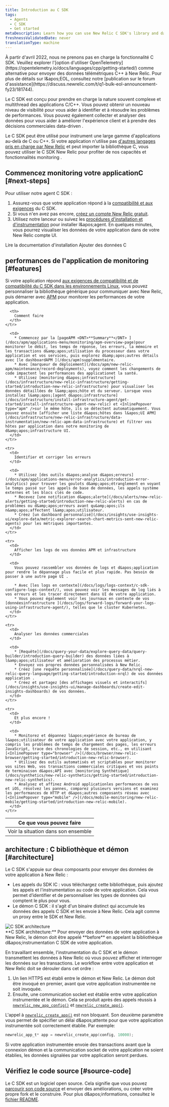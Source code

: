 ```yaml
---
title: Introduction au C SDK
tags:
  - Agents
  - C SDK
  - Get started
metaDescription: Learn how you can use New Relic C SDK's library and daemon to monitor your app's performance in Linux environments.
freshnessValidatedDate: never
translationType: machine
---
```


<Callout variant="important" title="AVIS DE FIN DE VIE">
  À partir d&apos;avril 2022, nous ne prenons pas en charge la fonctionnalité C SDK. Veuillez explorer l&apos;[option d&apos;utiliser OpenTelemetry](https://opentelemetry.io/docs/languages/cpp/getting-started/) comme alternative pour envoyer des données télémétriques C++ à New Relic. Pour plus de détails sur l&amp;apos;EOL, consultez notre [publication sur le forum d&apos;assistance](https://discuss.newrelic.com/t/q1-bulk-eol-announcement-fy23/181744).
</Callout>

Le C SDK est conçu pour prendre en charge la nature souvent complexe et multithread des applications C/C++. Vous pouvez obtenir un nouveau niveau de visibilité pour vous aider à identifier et à résoudre les problèmes de performances. Vous pouvez également collecter et analyser des données pour vous aider à améliorer l&apos;expérience client et à prendre des décisions commerciales data-driven .

Le C SDK peut être utilisé pour instrument une large gamme d&apos;applications au-delà de C ou C++. Si votre application n&apos;utilise pas [d&apos;autres langages pris en charge par New Relic](/docs/using-new-relic/welcome-new-relic/getting-started/glossary#agent) et peut importer la bibliothèque C, vous pouvez utiliser le C SDK New Relic pour profiter de nos capacités et fonctionnalités monitoring .

## Commencez monitoring votre applicationC [#next-steps]

Pour utiliser notre agent C SDK :

1. Assurez-vous que votre application répond à la [compatibilité et aux exigences](/docs/agents/c-sdk/get-started/c-sdk-compatibility-requirements) du C SDK.
2. Si vous n&apos;en avez pas encore, [créez un compte New Relic gratuit](https://newrelic.com/signup).
3. Utilisez notre lanceur ou suivez les [procédures d&apos;installation et d&apos;instrumentation](/docs/install-c-sdk-compile-link-your-code) pour installer l&amp;apos;agent. En quelques minutes, vous pourrez visualiser les données de votre application dans de votre New Relic compte UI.

<ButtonGroup>
  <ButtonLink role="button" to="/docs/agents/c-sdk/install-configure/install-c-sdk-compile-link-your-code" variant="normal">
    Lire la documentation d&apos;installation
  </ButtonLink>

  <ButtonLink role="button" to="https://one.newrelic.com/launcher/nr1-core.settings?pane=eyJuZXJkbGV0SWQiOiJ0dWNzb24ucGxnLWluc3RydW1lbnQtZXZlcnl0aGluZyJ9&cards[0]=eyJuZXJkbGV0SWQiOiJzZXR1cC1uZXJkbGV0cy5zZXR1cC1jLWludGVncmF0aW9uIiwiYWNjb3VudElkIjoyNjQwNDA5fQ==&platform[accountId]=1" variant="primary">
    Ajouter des données C
  </ButtonLink>
</ButtonGroup>

## performances de l&apos;application de monitoring [#features]

Si votre application répond [aux exigences de compatibilité et de compatibilité du C SDK dans les environnements Linux](/docs/c-agent-compatibility-requirements), vous pouvez personnaliser la bibliothèque générique pour communiquer avec New Relic, puis démarrer avec [APM](/docs/apm/new-relic-apm/getting-started/introduction-new-relic-apm) pour monitorer les performances de votre application.

<table>
  <thead>
    <tr>
      <th style={{ width: "200px" }}>
        Ce que vous pouvez faire
      </th>

      <th>
        Comment faire
      </th>
    </tr>
  </thead>

  <tbody>
    <tr>
      <td>
        Voir la situation dans son ensemble
      </td>

      <td>
        * Commencez par la [pageAPM <DNT>**Summary**</DNT> ](/docs/apm/applications-menu/monitoring/apm-overview-page)pour monitorer le débit, les temps de réponse, les erreurs, la mémoire et les transactions d&amp;apos;utilisation du processeur dans votre application et vos services, puis explorez d&amp;apos;autres détails avec [le dashboardAPM ](/docs/apm)supplémentaire.
        * Avec [marqueur de déploiement](/docs/apm/new-relic-apm/maintenance/record-deployments), voyez comment les changements de code impactent les performances des applicationet la santé.
        * Utilisez [monitoring d&apos;infrastructure](/docs/infrastructure/new-relic-infrastructure/getting-started/introduction-new-relic-infrastructure) pour visualiser les données détaillées de l&amp;apos;hôte et du serveur. Lorsque vous installez l&amp;apos;[agent d&apos;infrastructure](/docs/infrastructure/install-infrastructure-agent/get-started/install-infrastructure-agent-new-relic) et <InlinePopover type="apm" />sur le même hôte, ils se détectent automatiquement. Vous pouvez ensuite [afficher une liste d&apos;hôtes dans l&apos;UI APM](/docs/infrastructure/new-relic-infrastructure/data-instrumentation/new-relic-apm-data-infrastructure) et filtrer vos hôtes par application dans notre monitoring de d&amp;apos;infrastructure UI.
      </td>
    </tr>

    <tr>
      <td>
        Identifier et corriger les erreurs
      </td>

      <td>
        * Utilisez [des outils d&apos;analyse d&apos;erreurs](/docs/apm/applications-menu/error-analytics/introduction-error-analytics) pour trouver les goulots d&amp;apos;étranglement en voyant le temps passé sur les appels de base de données, les appels système externes et les blocs clés de code.
        * Recevez [une notification d&apos;alerte](/docs/alerts/new-relic-alerts/getting-started/introduction-new-relic-alerts) en cas de problèmes ou d&amp;apos;erreurs avant qu&amp;apos;ils n&amp;apos;affectent l&amp;apos;utilisateur.
        * Créez [un dashboard personnalisé](/docs/insights/use-insights-ui/explore-data/metric-explorer-search-chart-metrics-sent-new-relic-agents) pour les métriques importantes.
      </td>
    </tr>

    <tr>
      <td>
        Afficher les logs de vos données APM et infrastructure
      </td>

      <td>
        Vous pouvez rassembler vos données de logs et d&apos;application pour rendre le dépannage plus facile et plus rapide. Pas besoin de passer à une autre page UI .

        * Avec [les logs en contexte](/docs/logs/logs-context/c-sdk-configure-logs-context/), vous pouvez voir les messages de log liés à vos erreurs et les tracer directement dans UI de votre application.
        * Vous pouvez également voir les journaux en contexte de vos [donnéesinfrastructure ](/docs/logs/forward-logs/forward-your-logs-using-infrastructure-agent/), telles que le cluster Kubernetes.
      </td>
    </tr>

    <tr>
      <td>
        Analyser les données commerciales
      </td>

      <td>
        * [Requête](/docs/query-your-data/explore-query-data/query-builder/introduction-query-builder) des données liées à l&amp;apos;utilisateur et amélioration des processus métier.
        * Envoyez vos propres données personnalisées à New Relic.
        * Créez [une requête personnalisée](/docs/query-data/nrql-new-relic-query-language/getting-started/introduction-nrql) de vos données application .
        * Créez et partagez [des affichages visuels et interactifs](/docs/insights/use-insights-ui/manage-dashboards/create-edit-insights-dashboards) de vos données.
      </td>
    </tr>

    <tr>
      <td>
        Et plus encore !
      </td>

      <td>
        * Monitorez et dépannez l&apos;expérience de bureau de l&apos;utilisateur de votre application avec votre application, y compris les problèmes de temps de chargement des pages, les erreurs JavaScript, trace des chronologies de session, etc., en utilisant [<InlinePopover type="browser" />](/docs/browser/new-relic-browser/getting-started/introduction-new-relic-browser).
        * Utilisez des outils automatisés et scriptables pour monitorer vos sites Web, vos transactions commerciales critiques et vos points de terminaison d&apos;API avec [monitoring Synthétique](/docs/synthetics/new-relic-synthetics/getting-started/introduction-new-relic-synthetics).
        * Analysez et affinez Android applicationles performances de vos et iOS, résolvez les pannes, comparez plusieurs versions et examinez les performances de HTTP et d&apos;autres composants réseau avec [<InlinePopover type="mobile" />](/docs/mobile-monitoring/new-relic-mobile/getting-started/introduction-new-relic-mobile).
      </td>
    </tr>
  </tbody>
</table>

## architecture : C bibliothèque et démon [#architecture]

Le C SDK s&apos;appuie sur deux composants pour envoyer des données de votre application à New Relic :

* Les appels du SDK lC : vous téléchargez cette bibliothèque, puis ajoutez les appels et l&apos;instrumentation au code de votre application. Cela vous permet d’identifier et de personnaliser les types de données qui comptent le plus pour vous.
* Le démon C SDK : il s&apos;agit d&apos;un binaire distinct qui accumule les données des appels C SDK et les envoie à New Relic. Cela agit comme un proxy entre le SDK et New Relic.

<img title="C SDK architecture" alt="C SDK architecture" src="/images/apm_diagram_C-SDK-architecture.webp" />

<figcaption>
  <DNT>**C SDK architecture:**</DNT> Pour envoyer des données de votre application à New Relic, le démon doit être appelé <DNT>**before**</DNT> en appelant la bibliothèque d&amp;apos;instrumentation C SDK de votre application.
</figcaption>

En travaillant ensemble, l&apos;instrumentation du C SDK et le démon transmettent les données à New Relic où vous pouvez afficher et interroger les données sur les transactions. Le workflow entre votre application et New Relic doit se dérouler dans cet ordre :

1. Un lien HTTPS est établi entre le démon et New Relic. Le démon doit être invoqué en premier, avant que votre application instrumentée ne soit invoquée.
2. Ensuite, une communication socket est établie entre votre application instrumentée et le démon. Cela se produit après des appels réussis à [`newrelic_new_app_config()`](https://newrelic.github.io/c-sdk/libnewrelic_8h.html#af067b3ff89a40b6fa417e18be5e847aa) et [`newrelic_create_app()`](https://newrelic.github.io/c-sdk/libnewrelic_8h.html#a61dd90439ae3cc5060021f6ab4701132).

L&apos;appel à [`newrelic_create_app()`](https://newrelic.github.io/c-sdk/libnewrelic_8h.html#a61dd90439ae3cc5060021f6ab4701132) est non bloquant. Son deuxième paramètre vous permet de spécifier un délai d&amp;apos;attente pour que votre application instrumentée soit correctement établie. Par exemple:

```c
newrelic_app_t* app = newrelic_create_app(config, 10000);
```

Si votre application instrumentée envoie des transactions avant que la connexion démon et la communication socket de votre application ne soient établies, les données signalées par votre application seront perdues.

## Vérifiez le code source [#source-code]

Le C SDK est un logiciel open source. Cela signifie que vous pouvez [parcourir son code source](https://github.com/newrelic/c-sdk) et envoyer des améliorations, ou créer votre propre fork et le construire. Pour plus d&amp;apos;informations, consultez le [fichier README](https://github.com/newrelic/c-sdk/blob/main/README.md).